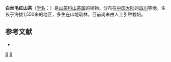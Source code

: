 {{Speciesbox 
| genus = Camellia
| species = albo-sericea 
| authority = Chang
}}

'''白丝毛红山茶'''（[[学名|学名]]：{{lang|la|''Camellia albo-sericea''}}）是[[山茶科|山茶科]][[山茶属|山茶属]]的植物。分布在[[中国大陆|中国大陆]]的[[四川|四川]]等地，生长于海拔1,550米的地区，多生在山地疏林，目前尚未由人工引种栽培。

== 参考文献 ==
<div class="references-small">
* {{cite web| url =http://www.bioinfo.cn/db05/KmzwSpecies.php?action=view&id=28934| title =白丝毛红山茶| work =《中国高等植物数据库全库》| publisher =中国科学院微生物研究所| author =昆明植物研究所| accessdate =2009-02-26| deadurl =yes| archiveurl =https://web.archive.org/web/20160305071004/http://www.bioinfo.cn/db05/KmzwSpecies.php?action=view&id=28934| archivedate =2016-03-05}}
</div>

[[Category:山茶属|B]]
[[Category:四川植物|B]]


{{植物小作品}}